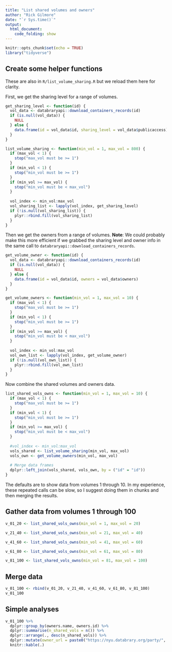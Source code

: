 ```yaml
---
title: "List shared volumes and owners"
author: "Rick Gilmore"
date: "`r Sys.time()`"
output: 
  html_document:
    code_folding: show
---
```


```r
knitr::opts_chunk$set(echo = TRUE)
library("tidyverse")
```

## Create some helper functions

These are also in `R/list_volume_sharing.R` but we reload them here for clarity.

First, we get the sharing level for a range of volumes.

```r
get_sharing_level <- function(id) {
  vol_data <- databraryapi::download_containers_records(id)
  if (is.null(vol_data)) {
    NULL
  } else {
    data.frame(id = vol_data$id, sharing_level = vol_data$publicaccess)
  }
}

list_volume_sharing <- function(min_vol = 1, max_vol = 800) {
  if (max_vol < 1) {
    stop("max_vol must be >= 1")
  }
  if (min_vol < 1) {
    stop("min_vol must be >= 1")
  }
  if (min_vol >= max_vol) {
    stop("min_vol must be < max_vol")
  }
  
  vol_index <- min_vol:max_vol
  vol_sharing_list <- lapply(vol_index, get_sharing_level)
  if (!is.null(vol_sharing_list)) {
    plyr::rbind.fill(vol_sharing_list)
  }
}
```

Then we get the owners from a range of volumes.
**Note**: We could probably make this more efficient if we grabbed the sharing level and owner info in the same call to `databraryapi::download_containers_records`.

```r
get_volume_owner <- function(id) {
  vol_data <- databraryapi::download_containers_records(id)
  if (is.null(vol_data)) {
    NULL
  } else {
    data.frame(id = vol_data$id, owners = vol_data$owners)
  }
}

get_volume_owners <- function(min_vol = 1, max_vol = 10) {
  if (max_vol < 1) {
    stop("max_vol must be >= 1")
  }
  if (min_vol < 1) {
    stop("min_vol must be >= 1")
  }
  if (min_vol >= max_vol) {
    stop("min_vol must be < max_vol")
  }
  
  vol_index <- min_vol:max_vol
  vol_own_list <- lapply(vol_index, get_volume_owner)
  if (!is.null(vol_own_list)) {
    plyr::rbind.fill(vol_own_list)
  }
}
```

Now combine the shared volumes and owners data.

```r
list_shared_vols_owns <- function(min_vol = 1, max_vol = 10) {
  if (max_vol < 1) {
    stop("max_vol must be >= 1")
  }
  if (min_vol < 1) {
    stop("min_vol must be >= 1")
  }
  if (min_vol >= max_vol) {
    stop("min_vol must be < max_vol")
  }
  
  #vol_index <- min_vol:max_vol
  vols_shared <- list_volume_sharing(min_vol, max_vol)
  vols_own <- get_volume_owners(min_vol, max_vol)
  
  # Merge data frames
  dplyr::left_join(vols_shared, vols_own, by = ("id" = "id"))
}
```

The defaults are to show data from volumes 1 through 10.
In my experience, these repeated calls can be slow, so I suggest doing them in chunks and then merging the results.

## Gather data from volumes 1 through 100

```r
v_01_20 <- list_shared_vols_owns(min_vol = 1, max_vol = 20)
```

```r
v_21_40 <- list_shared_vols_owns(min_vol = 21, max_vol = 40)
```

```r
v_41_60 <- list_shared_vols_owns(min_vol = 41, max_vol = 60)
```

```r
v_61_80 <- list_shared_vols_owns(min_vol = 61, max_vol = 80)
```

```r
v_81_100 <- list_shared_vols_owns(min_vol = 81, max_vol = 100)
```

## Merge data

```r
v_01_100 <- rbind(v_01_20, v_21_40, v_41_60, v_61_80, v_81_100)
v_01_100
```

## Simple analyses

```r
v_01_100 %>% 
  dplyr::group_by(owners.name, owners.id) %>%
  dplyr::summarise(n_shared_vols = n()) %>%
  dplyr::arrange(., desc(n_shared_vols)) %>%
  dplyr::mutate(owner_url = paste0("https://nyu.databrary.org/party/", owners.id)) %>%
  knitr::kable(.)
```

